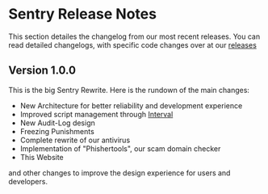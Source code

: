 # Sentry Release Notes

This section detailes the changelog from our most recent releases. You can read detailed changelogs, with specific code changes over at our [releases](https://github.com/PenPow/Sentry/releases)

## Version 1.0.0

This is the big Sentry Rewrite. Here is the rundown of the main changes:

- New Architecture for better reliability and development experience
- Improved script management through [Interval](https://interval.com)
- New Audit-Log design
- Freezing Punishments
- Complete rewrite of our antivirus
- Implementation of "Phishertools", our scam domain checker
- This Website

and other changes to improve the design experience for users and developers.
